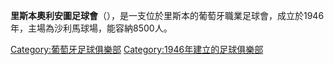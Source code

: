 {{unreferenced|time=2015-06-17T03:51:01+00:00}}
{{Infobox football club
| clubname = Oriental
| image =
| fullname = Clube Oriental de Lisboa
| nickname =
| founded = 1946
| ground = Campo Engenheiro Carlos Salema, [[里斯本|里斯本]]
| capacity = 8,500
| chairman = José Fernando Nabais
| manager = João Barbosa
| league = 
| season = 
| position = 
| website = http://www.oriental.pt/
| pattern_la1=|pattern_b1=|pattern_ra1=
| leftarm1=800000|body1=800000|rightarm1=800000|shorts1=FFFFFF|socks1=800000
| pattern_la2=|pattern_b2=|pattern_ra2=
| leftarm2=FFFFFF|body2=FFFFFF|rightarm2=FFFFFF|shorts2=800000|socks2=FFFFFF
}}
'''里斯本奧利安圖足球會'''（{{lang-pt|Clube Oriental de Lisboa}}），是一支位於里斯本的葡萄牙職業足球會，成立於1946年，主場為沙利馬球場，能容納8500人。

{{葡萄牙超級足球聯賽}}
[[Category:葡萄牙足球俱樂部|Category:葡萄牙足球俱樂部]]
[[Category:1946年建立的足球俱樂部|Category:1946年建立的足球俱樂部]]